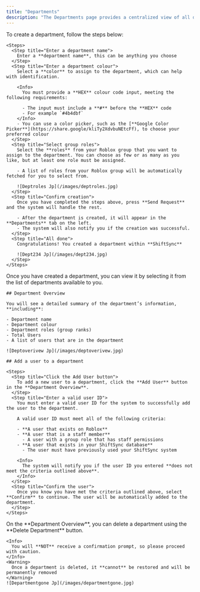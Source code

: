 ```yaml
---
title: "Departments"
description: "The Departments page provides a centralized view of all departments, showing the name, total users, ID, and roles within each. You can also create, manage, and take action on departments directly from this dashboard."
---
```


<Tabs>
  <Tab title="Create Department">
    To create a department, follow the steps below:

    <Steps>
      <Step title="Enter a department name">
        Enter a **department name**, this can be anything you choose
      </Step>
      <Step title="Enter a department colour">
        Select a **color** to assign to the department, which can help with identification.

        <Info>
          You must provide a **HEX** colour code input, meeting the following requirements:

          - The input must include a **#** before the **HEX** code
          - For example `#4b4dbf`
        </Info>
        - You can use a color picker, such as the [**Google Color Picker**](https://share.google/kliTy2XdvbuNEtcFf), to choose your preferred colour
      </Step>
      <Step title="Select group roles">
        Select the **roles** from your Roblox group that you want to assign to the department. You can choose as few or as many as you like, but at least one role must be assigned.

        - A list of roles from your Roblox group will be automatically fetched for you to select from.

        ![Deptroles Jp](/images/deptroles.jpg)
      </Step>
      <Step title="Confirm creation">
        Once you have completed the steps above, press **Send Request** and the system will handle the rest.

        - After the department is created, it will appear in the **Departments** tab on the left.
        - The system will also notify you if the creation was successful.
      </Step>
      <Step title="All done">
        Congratulations! You created a department within **ShiftSync**

        ![Dept234 Jp](/images/dept234.jpg)
      </Step>
    </Steps>
  </Tab>
  <Tab title="Add Users to Department">
    Once you have created a department, you can view it by selecting it from the list of departments available to you.

    ## Department Overview

    You will see a detailed summary of the department’s information, **including**:

    - Department name
    - Department colour
    - Department roles (group ranks)
    - Total Users
    - A list of users that are in the department

    ![Deptoverivew Jp](/images/deptoverivew.jpg)

    ## Add a user to a department

    <Steps>
      <Step title="Click the Add User button">
        To add a new user to a department, click the **Add User** button in the **Department Overview**.
      </Step>
      <Step title="Enter a valid user ID">
        You must enter a valid user ID for the system to successfully add the user to the department.

        A valid user ID must meet all of the following criteria:

        - **A user that exists on Roblox**
        - **A user that is a staff member**
          - A user with a group role that has staff permissions
        - **A user that exists in your ShiftSync database**
          - The user must have previously used your ShiftSync system

        <Info>
          The system will notify you if the user ID you entered **does not meet the criteria outlined above**.
        </Info>
      </Step>
      <Step title="Confirm the user">
        Once you know you have met the criteria outlined above, select **Confirm** to continue. The user will be automatically added to the department.
      </Step>
    </Steps>
  </Tab>
  <Tab title="Delete Department">
    On the **Department Overview**, you can delete a department using the **Delete Department** button.

    <Info>
      You will **NOT** receive a confirmation prompt, so please proceed with caution.
    </Info>
    <Warning>
      Once a department is deleted, it **cannot** be restored and will be permanently removed
    </Warning>
    ![Departmentgone Jp](/images/departmentgone.jpg)
  </Tab>
</Tabs>